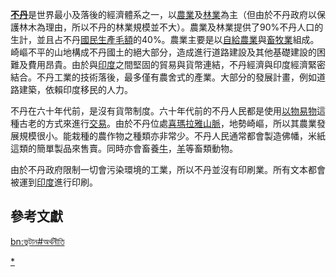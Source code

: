 
{{Infobox Economy
|country = Bhutan
|image = 
|width = 
|caption = 
|currency = [[努爾特魯姆|努爾特魯姆]] (BTN); 印度盧比 ([[印度盧比|INR]])
|year = 7月1日 - 6月30日
|organs = [[南亚区域合作联盟|南亚区域合作联盟]]
|rank = 第169位
|gdp = $37.89億美元 (2008年預估值)
|growth = 6.6% (2008年預估值)
|per capita = $5,600 (2008年預估值)
|sectors = 農業: 22.3%，工業: 37.9%，服務業: 39.8% (2006年)
|inflation = 4.9% (2007年預估值)
|poverty =  31.7% (2003年)
|gini = 無資料
|edbr            = 第126位<ref name=" World Bank and International Financial Corporation ">{{cite web|url= http://www.doingbusiness.org/ExploreEconomies/?economyid=24|title= Doing Business in Bhutan 2010|publisher= [[World_Bank|World Bank]]|accessdate= 2010-08-20|archive-date= 2010-10-07|archive-url= https://web.archive.org/web/20101007061843/http://www.doingbusiness.org/ExploreEconomies/?economyid=24|dead-url= no}}</ref>
|labor = no data (major shortage of skilled labor)
|occupations = 農業: 63%，工業: 6%，服務業: 31% (2004年預估值)
|unemployment = 2.5% (2004年)
|industries =水泥，木材製品，加工水果，酒類，電石，旅遊
|exports = $3.50億美元 (2006年)
|export-goods = 電（送至印度），小荳蔻，石膏，木材，工藝品，水泥，水果，寶石，香料
|export-partners = [[印度|印度]] 58.6％，[[香港|香港]] 30.1％，[[孟加拉國|孟加拉國]] 7.3％（2007年）
|imports = $3.2億美元(2006年)
|import-goods = 燃料和潤滑油，糧食，飛機，機械及零部件，汽車，紡織品，大米
|import-partners = [[印度|印度]] 74.5％，[[日本|日本]] 7.4％，[[瑞典|瑞典]] 3.2％（2007年）
|debt = $7.133億美元(2006年)
|revenue = $2.72億美元(2005年)
|expenses = $3.50億美元(India finances 3/5 of Bhutan's expenditures) (2005年)
|aid = $9002萬美元(印度) (2005年)
|cianame = bt
|spelling = US
}}
'''[[不丹|不丹]]'''是世界最小及落後的經濟體系之一，以[[農業|農業]]及[[林業|林業]]為主（但由於不丹政府以保護林木為理由，所以不丹的林業規模並不大）。農業及林業提供了90%不丹人口的生計，並且占不丹[[國民生產毛額|國民生產毛額]]的40%。農業主要是以[[自給農業|自給農業]]與[[畜牧業|畜牧業]]組成。崎嶇不平的山地構成不丹國土的絕大部分，造成進行道路建設及其他基礎建設的困難及費用昂貴。由於與[[印度|印度]]之間堅固的貿易與貨幣連結，不丹經濟與印度經濟緊密結合。不丹工業的技術落後，最多僅有農舍式的產業。大部分的發展計畫，例如道路建築，依賴印度移民的人力。

不丹在六十年代前，是沒有貨幣制度。六十年代前的不丹人民都是使用[[以物易物|以物易物]]這種古老的方式來進行[[交易|交易]]。由於不丹位處[[喜瑪拉雅山脈|喜瑪拉雅山脈]]，地勢崎嶇，所以其農業發展規模很小。能栽種的農作物之種類亦非常少。不丹人民通常都會製造佛幡，米紙這類的簡單製品來售賣。同時亦會畜養[[牛|牛]]，[[羊|羊]]等畜類動物。

由於不丹政府限制一切會污染環境的工業，所以不丹並沒有印刷業。所有文本都會被運到[[印度|印度]]進行印刷。
==參考文獻==
{{Reflist|2}}
{{亞洲題目|經濟}}

[[Category:不丹经济|*]]

[[bn:ভুটান#অর্থনীতি|bn:ভুটান#অর্থনীতি]]